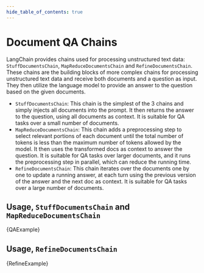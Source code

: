 ```yaml
---
hide_table_of_contents: true
---
```



# Document QA Chains

LangChain provides chains used for processing unstructured text data: `StuffDocumentsChain`, `MapReduceDocumentsChain` and `RefineDocumentsChain`.
These chains are the building blocks of more complex chains for processing unstructured text data and receive both documents and a question as input. They then utilize the language model to provide an answer to the question based on the given documents.

- `StuffDocumentsChain`: This chain is the simplest of the 3 chains and simply injects all documents into the prompt. It then returns the answer to the question, using all documents as context. It is suitable for QA tasks over a small number of documents.
- `MapReduceDocumentsChain`: This chain adds a preprocessing step to select relevant portions of each document until the total number of tokens is less than the maximum number of tokens allowed by the model. It then uses the transformed docs as context to answer the question. It is suitable for QA tasks over larger documents, and it runs the preprocessing step in parallel, which can reduce the running time.
- `RefineDocumentsChain`: This chain iterates over the documents one by one to update a running answer, at each turn using the previous version of the answer and the next doc as context. It is suitable for QA tasks over a large number of documents.

## Usage, `StuffDocumentsChain` and `MapReduceDocumentsChain`

<CodeBlock language="typescript">{QAExample}</CodeBlock>

## Usage, `RefineDocumentsChain`

<CodeBlock language="typescript">{RefineExample}</CodeBlock>
